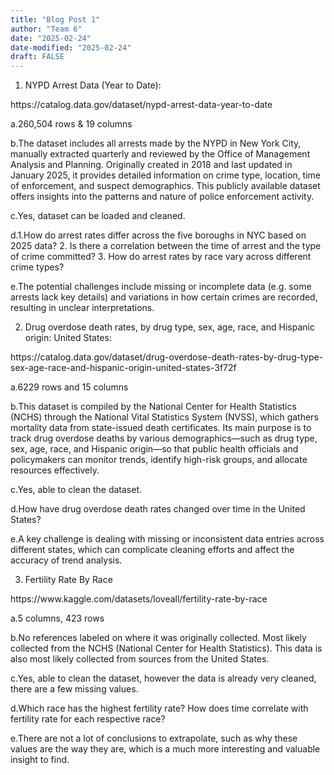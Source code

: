 ```yaml
---
title: "Blog Post 1"
author: "Team 6"
date: "2025-02-24"
date-modified: "2025-02-24"
draft: FALSE
---
```


1.
NYPD Arrest Data (Year to Date):

https://catalog.data.gov/dataset/nypd-arrest-data-year-to-date


a.260,504 rows & 19 columns

b.The dataset includes all arrests made by the NYPD in New York City, manually extracted quarterly and reviewed by the Office of Management Analysis and Planning. Originally created in 2018 and last updated in January 2025, it provides detailed information on crime type, location, time of enforcement, and suspect demographics. This publicly available dataset offers insights into the patterns and nature of police enforcement activity. 

c.Yes, dataset can be loaded and cleaned.

d.1.How do arrest rates differ across the five boroughs in NYC based on 2025 data? 2. Is there a correlation between the time of arrest and the type of crime committed? 3. How do arrest rates by race vary across different crime types? 

e.The potential challenges include missing or incomplete data (e.g. some arrests lack key details) and variations in how certain crimes are recorded, resulting in unclear interpretations.


2.
Drug overdose death rates, by drug type, sex, age, race, and Hispanic origin: United States:

https://catalog.data.gov/dataset/drug-overdose-death-rates-by-drug-type-sex-age-race-and-hispanic-origin-united-states-3f72f

a.6229 rows and 15 columns

b.This dataset is compiled by the National Center for Health Statistics (NCHS) through the National Vital Statistics System (NVSS), which gathers mortality data from state-issued death certificates. Its main purpose is to track drug overdose deaths by various demographics—such as drug type, sex, age, race, and Hispanic origin—so that public health officials and policymakers can monitor trends, identify high-risk groups, and allocate resources effectively.

c.Yes, able to clean the dataset.

d.How have drug overdose death rates changed over time in the United States?

e.A key challenge is dealing with missing or inconsistent data entries across different states, which can complicate cleaning efforts and affect the accuracy of trend analysis.


3.
Fertility Rate By Race

https://www.kaggle.com/datasets/loveall/fertility-rate-by-race

a.5 columns, 423 rows

b.No references labeled on where it was originally collected. Most likely collected from the NCHS (National Center for Health Statistics). This data is also most likely collected from sources from the United States.

c.Yes, able to clean the dataset, however the data is already very cleaned, there are a few missing values.

d.Which race has the highest fertility rate? How does time correlate with fertility rate for each respective race?

e.There are not a lot of conclusions to extrapolate, such as why these values are the way they are, which is a much more interesting and valuable insight to find.


